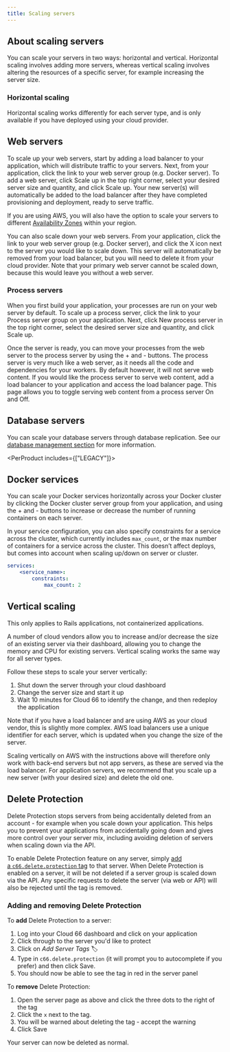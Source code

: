 ```yaml
---
title: Scaling servers
---
```


## About scaling servers

You can scale your servers in two ways: horizontal and vertical. Horizontal scaling involves adding more servers, whereas vertical scaling involves altering the resources of a specific server, for example increasing the server size.

### Horizontal scaling

Horizontal scaling works differently for each server type, and is only available if you have deployed using your cloud provider.

## Web servers

To scale up your web servers, start by adding a load balancer to your application, which will distribute traffic to your servers. Next, from your application, click the link to your web server group (e.g. Docker server). To add a web server, click Scale up in the top right corner, select your desired server size and quantity, and click Scale up. Your new server(s) will automatically be added to the load balancer after they have completed provisioning and deployment, ready to serve traffic.

If you are using AWS, you will also have the option to scale your servers to different [Availability Zones](https://docs.aws.amazon.com/AWSEC2/latest/UserGuide/using-regions-availability-zones/) within your region.

You can also scale down your web servers. From your application, click the link to your web server group (e.g. Docker server), and click the X icon next to the server you would like to scale down. This server will automatically be removed from your load balancer, but you will need to delete it from your cloud provider. Note that your primary web server cannot be scaled down, because this would leave you without a web server.

### Process servers
When you first build your application, your processes are run on your web server by default. To scale up a process server, click the link to your Process server group on your application. Next, click New process server in the top right corner, select the desired server size and quantity, and click Scale up.

Once the server is ready, you can move your processes from the web server to the process server by using the + and - buttons. The process server is very much like a web server, as it needs all the code and dependencies for your workers. By default however, it will not serve web content. If you would like the process server to serve web content, add a load balancer to your application and access the load balancer page. This page allows you to toggle serving web content from a process server On and Off.

## Database servers

You can scale your database servers through database replication. See our [database management section](/docs/databases/database-customization) for more information.

<PerProduct includes={["LEGACY"]}>

## Docker services

You can scale your Docker services horizontally across your Docker cluster by clicking the Docker cluster server group from your application, and using the + and - buttons to increase or decrease the number of running containers on each server.

In your service configuration, you can also specify constraints for a service across the cluster, which currently includes `max_count`, or the max number of containers for a service across the cluster. This doesn’t affect deploys, but comes into account when scaling up/down on server or cluster.

```yaml
services:
    <service_name>:
        constraints:
            max_count: 2
```
</PerProduct>
<PerProduct includes={["rails"]}>

## Vertical scaling

<Callout type="info" title="Rails only">
This only applies to Rails applications, not containerized applications.
</Callout>


A number of cloud vendors allow you to increase and/or decrease the size of an existing server via their dashboard, allowing you to change the memory and CPU for existing servers. Vertical scaling works the same way for all server types.

Follow these steps to scale your server vertically:

1. Shut down the server through your cloud dashboard
2. Change the server size and start it up
3. Wait 10 minutes for Cloud 66 to identify the change, and then redeploy the application

Note that if you have a load balancer and are using AWS as your cloud vendor, this is slightly more complex. AWS load balancers use a unique identifier for each server, which is updated when you change the size of the server.

Scaling vertically on AWS with the instructions above will therefore only work with back-end servers but not app servers, as these are served via the load balancer. For application servers, we recommend that you scale up a new server (with your desired size) and delete the old one.

</PerProduct>

## Delete Protection

Delete Protection stops servers from being accidentally deleted from an account - for example when you scale down your application. This helps you to prevent your applications from accidentally going down and gives more control over your server mix, including avoiding deletion of servers when scaling down via the API.

To enable Delete Protection feature on any server, simply [add a `c66.delete.protection` tag](/docs/servers/reserved-tags) to that server. When Delete Protection is enabled on a server, it will be not deleted if a server group is scaled down via the API. Any specific requests to delete the server (via web or API) will also be rejected until the tag is removed.

### Adding and removing Delete Protection

To **add** Delete Protection to a server:

1. Log into your Cloud 66 dashboard and click on your application
2. Click through to the server you'd like to protect
3. Click on *Add Server Tags* 🏷
4. Type in `c66.delete.protection` (it will prompt you to autocomplete if you prefer) and then click Save.
5. You should now be able to see the tag in red in the server panel

To **remove** Delete Protection:

1. Open the server page as above and click the three dots to the right of the tag
2. Click the `x` next to the tag.
3. You will be warned about deleting the tag - accept the warning
4. Click Save

Your server can now be deleted as normal.